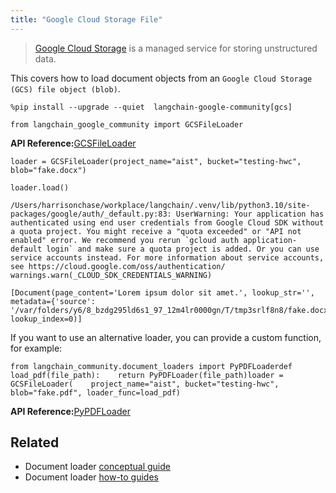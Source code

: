 ```yaml
---
title: "Google Cloud Storage File"
---
```


> [Google Cloud Storage](https://en.wikipedia.org/wiki/Google_Cloud_Storage) is a managed service for storing unstructured data.

This covers how to load document objects from an `Google Cloud Storage (GCS) file object (blob)`.

```
%pip install --upgrade --quiet  langchain-google-community[gcs]
```

```
from langchain_google_community import GCSFileLoader
```

**API Reference:**[GCSFileLoader](https://python.langchain.com/api_reference/google_community/gcs_file/langchain_google_community.gcs_file.GCSFileLoader.html)

```
loader = GCSFileLoader(project_name="aist", bucket="testing-hwc", blob="fake.docx")
```

```
loader.load()
```

```
/Users/harrisonchase/workplace/langchain/.venv/lib/python3.10/site-packages/google/auth/_default.py:83: UserWarning: Your application has authenticated using end user credentials from Google Cloud SDK without a quota project. You might receive a "quota exceeded" or "API not enabled" error. We recommend you rerun `gcloud auth application-default login` and make sure a quota project is added. Or you can use service accounts instead. For more information about service accounts, see https://cloud.google.com/oss/authentication/  warnings.warn(_CLOUD_SDK_CREDENTIALS_WARNING)
```

```
[Document(page_content='Lorem ipsum dolor sit amet.', lookup_str='', metadata={'source': '/var/folders/y6/8_bzdg295ld6s1_97_12m4lr0000gn/T/tmp3srlf8n8/fake.docx'}, lookup_index=0)]
```

If you want to use an alternative loader, you can provide a custom function, for example:

```
from langchain_community.document_loaders import PyPDFLoaderdef load_pdf(file_path):    return PyPDFLoader(file_path)loader = GCSFileLoader(    project_name="aist", bucket="testing-hwc", blob="fake.pdf", loader_func=load_pdf)
```

**API Reference:**[PyPDFLoader](https://python.langchain.com/api_reference/community/document_loaders/langchain_community.document_loaders.pdf.PyPDFLoader.html)

## Related

* Document loader [conceptual guide](/oss/concepts/document_loaders)
* Document loader [how-to guides](/oss/how_to/#document-loaders)

